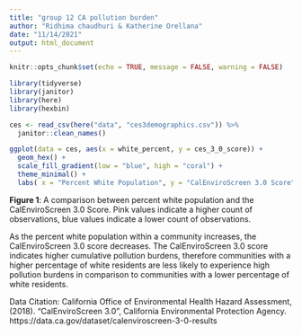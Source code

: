 ```yaml
---
title: "group 12 CA pollution burden"
author: "Ridhima chaudhuri & Katherine Orellana"
date: "11/14/2021"
output: html_document
---
```


```r
knitr::opts_chunk$set(echo = TRUE, message = FALSE, warning = FALSE)
```

```r
library(tidyverse)
library(janitor)
library(here)
library(hexbin)
```

```r
ces <- read_csv(here("data", "ces3demographics.csv")) %>%
  janitor::clean_names()
```

```r
ggplot(data = ces, aes(x = white_percent, y = ces_3_0_score)) +
  geom_hex() + 
  scale_fill_gradient(low = "blue", high = "coral") +
  theme_minimal() +
  labs( x = "Percent White Population", y = "CalEnviroScreen 3.0 Score", title= "Relationship Between Percent White Population and CES 3.0 Score", subtitle = "Data from California Office of Environmental Health Hazard Assessment (2018)") 
```


 **Figure 1**: A comparison between percent white population and the CalEnviroScreen 3.0 Score. Pink values indicate a higher count of observations,  blue values indicate a lower count of observations. 
 
As the percent white population within a community increases, the CalEnviroScreen 3.0 score decreases. The CalEnviroScreen 3.0 score indicates higher cumulative pollution burdens, therefore communities with a higher percentage of white residents are less likely to experience high pollution burdens in comparison to communities with a lower percentage of white residents. 

Data Citation: California Office of Environmental Health Hazard Assessment, (2018). "CalEnviroScreen 3.0", California Environmental Protection Agency. https://data.ca.gov/dataset/calenviroscreen-3-0-results
